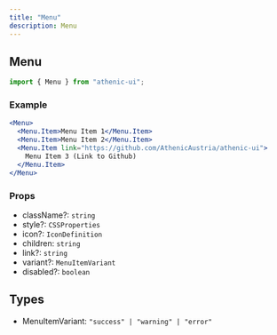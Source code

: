 ```yaml
---
title: "Menu"
description: Menu
---
```


## Menu

```js
import { Menu } from "athenic-ui";
```

### Example

```jsx
<Menu>
  <Menu.Item>Menu Item 1</Menu.Item>
  <Menu.Item>Menu Item 2</Menu.Item>
  <Menu.Item link="https://github.com/AthenicAustria/athenic-ui">
    Menu Item 3 (Link to Github)
  </Menu.Item>
</Menu>
```

### Props

- className?: `string`
- style?: `CSSProperties`
- icon?: `IconDefinition`
- children: `string`
- link?: `string`
- variant?: `MenuItemVariant`
- disabled?: `boolean`

## Types

- MenuItemVariant: `"success" | "warning" | "error"`
